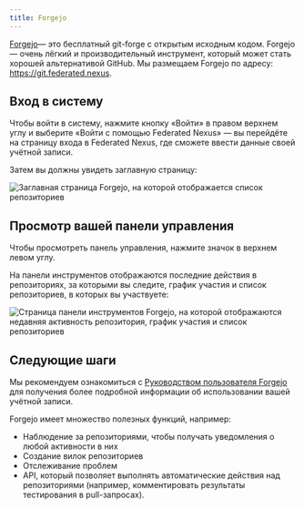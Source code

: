 ```yaml
---
title: Forgejo
---
```


[Forgejo](https://forgejo.org)— это бесплатный git-forge с открытым исходным кодом. Forgejo — очень лёгкий и производительный инструмент, который может стать хорошей альтернативой GitHub. Мы размещаем Forgejo по адресу: https://git.federated.nexus.

## Вход в систему

Чтобы войти в систему, нажмите кнопку «Войти» в правом верхнем углу и выберите «Войти с помощью Federated Nexus» — вы перейдёте на страницу входа в Federated Nexus, где сможете ввести данные своей учётной записи.

Затем вы должны увидеть заглавную страницу:

![Заглавная страница Forgejo, на которой отображается список репозиториев](../../../../images/forgejo/explore.png)

## Просмотр вашей панели управления

Чтобы просмотреть панель управления, нажмите значок в верхнем левом углу.

На панели инструментов отображаются последние действия в репозиториях, за которыми вы следите, график участия и список репозиториев, в которых вы участвуете:

![Страница панели инструментов Forgejo, на которой отображаются недавняя активность репозитория, график участия и список репозиториев](../../../../images/forgejo/dashboard.png)

## Следующие шаги

Мы рекомендуем ознакомиться с [Руководством пользователя Forgejo](https://forgejo.org/docs/v12.0/user/) для получения более подробной информации об использовании вашей учётной записи.

Forgejo имеет множество полезных функций, например:

- Наблюдение за репозиториями, чтобы получать уведомления о любой активности в них
- Создание вилок репозиториев
- Отслеживание проблем
- API, который позволяет выполнять автоматические действия над репозиториями (например, комментировать результаты тестирования в pull-запросах).
